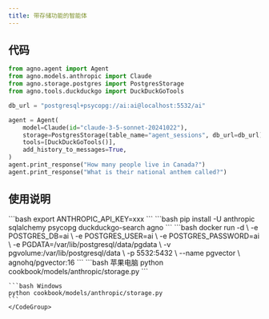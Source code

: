 ```yaml
---
title: 带存储功能的智能体
---
```

## 代码

```python cookbook/models/anthropic/storage.py
from agno.agent import Agent
from agno.models.anthropic import Claude
from agno.storage.postgres import PostgresStorage
from agno.tools.duckduckgo import DuckDuckGoTools

db_url = "postgresql+psycopg://ai:ai@localhost:5532/ai"

agent = Agent(
    model=Claude(id="claude-3-5-sonnet-20241022"),
    storage=PostgresStorage(table_name="agent_sessions", db_url=db_url),
    tools=[DuckDuckGoTools()],
    add_history_to_messages=True,
)
agent.print_response("How many people live in Canada?")
agent.print_response("What is their national anthem called?")
```

## 使用说明

<Steps>
  <Snippet file="create-venv-step.mdx" />

  <Step title="设置您的API密钥">
    ```bash
    export ANTHROPIC_API_KEY=xxx
    ```
  </Step>

  <Step title="安装库">
    ```bash
    pip install -U anthropic sqlalchemy psycopg duckduckgo-search agno
    ```
  </Step>

  <Step title="运行 PgVector">
    ```bash
    docker run -d \
      -e POSTGRES_DB=ai \
      -e POSTGRES_USER=ai \
      -e POSTGRES_PASSWORD=ai \
      -e PGDATA=/var/lib/postgresql/data/pgdata \
      -v pgvolume:/var/lib/postgresql/data \
      -p 5532:5432 \
      --name pgvector \
      agnohq/pgvector:16
    ```
  </Step>

  <Step title="运行智能体">
    <CodeGroup>
    ```bash 苹果电脑
    python cookbook/models/anthropic/storage.py
    ```

    ```bash Windows
    python cookbook/models/anthropic/storage.py
    ```
    </CodeGroup>
  </Step>
</Steps>